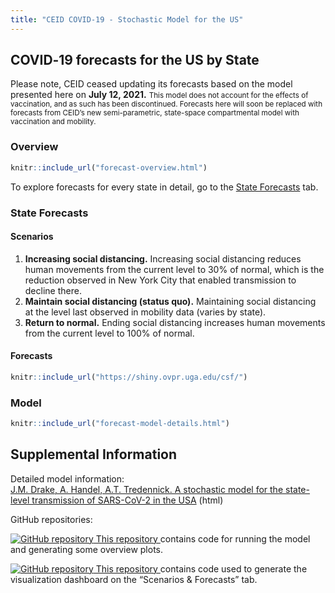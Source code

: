```yaml
---
title: "CEID COVID-19 - Stochastic Model for the US"
---
```



<p id="disclaimer"></p>

## COVID‑19 forecasts for the US by State {.tabset .tabset-fade}
Please note, CEID ceased updating its forecasts based on the model presented here on <strong>July 12, 2021.</strong>
<small>This model does not account for the effects of vaccination, and as such has been discontinued. Forecasts here will soon be replaced with forecasts from CEID's new semi-parametric, state-space compartmental model with vaccination and mobility.</small>

### Overview

```r
knitr::include_url("forecast-overview.html")
```
<script>iFrameResize({ log: false }, '#forecast-overview')</script>

To explore forecasts for every state in detail, go to the [State Forecasts](#state-forecasts) tab.

### State Forecasts {#state-forecasts}

#### Scenarios

1. **Increasing social distancing.** Increasing social distancing reduces human movements from the current level to 30% of normal, which is the reduction observed in New York City that enabled transmission to decline there.
2. **Maintain social distancing (status quo).** Maintaining social distancing at the level last observed in mobility data (varies by state).
3. **Return to normal.** Ending social distancing increases human movements from the current level to 100% of normal. 

#### Forecasts 

```r
knitr::include_url("https://shiny.ovpr.uga.edu/csf/")
```
<!-- <script>iFrameResize({ log: false }, '#nCov-tracker')</script> -->

### Model

<!-- <img src='output/figures/scenarios-legend.png' style='width:700px'/> -->

<!-- ![](output/figures/scenarios-legend-simple.png){ width=350px } -->

```r
knitr::include_url("forecast-model-details.html")
```
<script>iFrameResize({ log: false }, '#forecast-model')</script>
<script>reloadOnVisible('forecast-model')</script>

## Supplemental Information

<div class="container-frames">

<p>Detailed model information:<br>
  <a href="forecast-suplement.html" target="_blank">
  J.M. Drake, A. Handel, A.T. Tredennick. A stochastic model for the state-level transmission of SARS-CoV-2 in the USA</a> (html)
</p>

<!-- Preprint: [download]() -->

GitHub repositories:

<p>
  <a href="https://github.com/CEIDatUGA/COVID-stochastic-fitting" target="_blank">
    <img src="images/GitHub-Mark-64px.png" id="github-icon" alt="GitHub repository"/>
    This repository
    </a> contains code for running the model and generating some overview plots.
</p>

<p>
  <a href="https://github.com/CEIDatUGA/COVID-shiny-forecast" target="_blank">
    <img src="images/GitHub-Mark-64px.png" id="github-icon" alt="GitHub repository"/>
    This repository
  </a> contains code used to generate the visualization dashboard on the "Scenarios & Forecasts" tab.
</p>

</div>